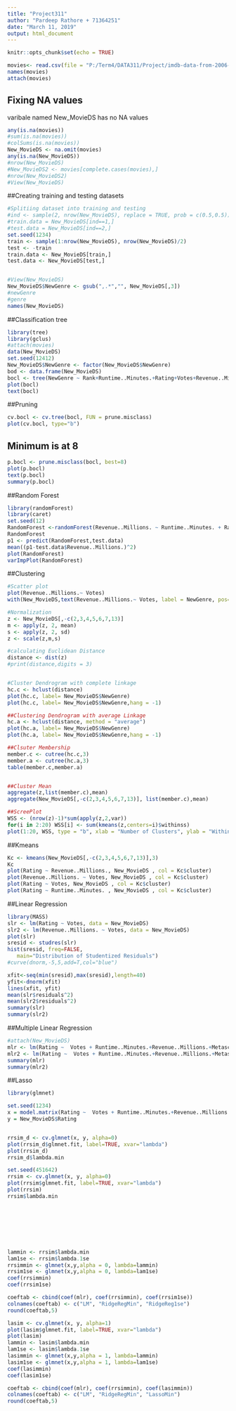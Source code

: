 ```yaml
---
title: "Project311"
author: "Pardeep Rathore + 71364251"
date: "March 11, 2019"
output: html_document
---
```


```r
knitr::opts_chunk$set(echo = TRUE)
```

```r
movies<- read.csv(file = "P:/Term4/DATA311/Project/imdb-data-from-2006-to-2016/OriginalDS/IMDB-Movie-Data.csv")
names(movies)
attach(movies)
```

## Fixing NA values
varibale named New_MovieDS has no NA values
```r
any(is.na(movies))
#sum(is.na(movies))
#colSums(is.na(movies))
New_MovieDS <- na.omit(movies)
any(is.na(New_MovieDS))
#nrow(New_MovieDS)
#New_MovieDS2 <- movies[complete.cases(movies),]
#nrow(New_MovieDS2)
#View(New_MovieDS)
```

##Creating training and testing datasets
```r
#Splitiing dataset into training and testing
#ind <- sample(2, nrow(New_MovieDS), replace = TRUE, prob = c(0.5,0.5))
#train.data = New_MovieDS[ind==1,]
#test.data = New_MovieDS[ind==2,]
set.seed(1234)
train <- sample(1:nrow(New_MovieDS), nrow(New_MovieDS)/2)
test <- -train
train.data <- New_MovieDS[train,]
test.data <- New_MovieDS[test,]


#View(New_MovieDS)
New_MovieDS$NewGenre <- gsub(",.*","", New_MovieDS[,3])
#newGenre
#genre
names(New_MovieDS)
```





##Classification tree
```r
library(tree)
library(gclus)
#attach(movies)
data(New_MovieDS)
set.seed(12412)
New_MovieDS$NewGenre <- factor(New_MovieDS$NewGenre)
bod <- data.frame(New_MovieDS)
bocl <- tree(NewGenre ~ Rank+Runtime..Minutes.+Rating+Votes+Revenue..Millions.+Metascore , data=bod)
plot(bocl)
text(bocl)
```

##Pruning
```r
cv.bocl <- cv.tree(bocl, FUN = prune.misclass)
plot(cv.bocl, type="b")
```

## Minimum is at 8
```r
p.bocl <- prune.misclass(bocl, best=8)
plot(p.bocl)
text(p.bocl)
summary(p.bocl)
```

##Random Forest
```r
library(randomForest)
library(caret)
set.seed(12)
RandomForest <-randomForest(Revenue..Millions. ~ Runtime..Minutes. + Rating + Votes + Rank + Metascore ,data= train.data,importance=TRUE)
RandomForest
p1 <- predict(RandomForest,test.data)
mean((p1-test.data$Revenue..Millions.)^2)
plot(RandomForest)
varImpPlot(RandomForest)
```

##Clustering
```r
#Scatter plot
plot(Revenue..Millions.~ Votes)
with(New_MovieDS,text(Revenue..Millions.~ Votes, label = NewGenre, pos= 4, cex = .4))

#Normalization
z <- New_MovieDS[,-c(2,3,4,5,6,7,13)]
m <- apply(z, 2, mean)
s <- apply(z, 2, sd)
z <- scale(z,m,s)

#calculating Euclidean Distance
distance <- dist(z)
#print(distance,digits = 3)


#Cluster Dendrogram with complete linkage
hc.c <- hclust(distance)
plot(hc.c, label= New_MovieDS$NewGenre)
plot(hc.c, label= New_MovieDS$NewGenre,hang = -1)

##Clustering Dendrogram with average Linkage
hc.a <- hclust(distance, method = "average")
plot(hc.a, label= New_MovieDS$NewGenre)
plot(hc.a, label= New_MovieDS$NewGenre,hang = -1)

##Clsuter Membership
member.c <- cutree(hc.c,3)
member.a <- cutree(hc.a,3)
table(member.c,member.a)


##Cluster Mean
aggregate(z,list(member.c),mean)
aggregate(New_MovieDS[,-c(2,3,4,5,6,7,13)], list(member.c),mean)

##ScreePlot
WSS <- (nrow(z)-1)*sum(apply(z,2,var))
for(i in 2:20) WSS[i] <- sum(kmeans(z,centers=i)$withinss)
plot(1:20, WSS, type = "b", xlab = "Number of Clusters", ylab = "Within Group SS")

```


##Kmeans
```r
Kc <- kmeans(New_MovieDS[,-c(2,3,4,5,6,7,13)],3)
Kc
plot(Rating ~ Revenue..Millions., New_MovieDS , col = Kc$cluster)
plot(Revenue..Millions. ~ Votes, New_MovieDS , col = Kc$cluster)
plot(Rating ~ Votes, New_MovieDS , col = Kc$cluster)
plot(Rating ~ Runtime..Minutes. , New_MovieDS , col = Kc$cluster)
```


##Linear Regression
```r
library(MASS)
slr <- lm(Rating ~ Votes, data = New_MovieDS) 
slr2 <- lm(Revenue..Millions. ~ Votes, data = New_MovieDS)
plot(slr)
sresid <- studres(slr) 
hist(sresid, freq=FALSE, 
   main="Distribution of Studentized Residuals")
#curve(dnorm,-5,5,add=T,col="blue")

xfit<-seq(min(sresid),max(sresid),length=40) 
yfit<-dnorm(xfit) 
lines(xfit, yfit)
mean(slr$residuals^2)
mean(slr2$residuals^2)
summary(slr)
summary(slr2)
```


##Multiple Linear Regression
```r
#attach(New_MovieDS)
mlr <- lm(Rating ~  Votes + Runtime..Minutes.+Revenue..Millions.+Metascore+Rank)
mlr2 <- lm(Rating ~  Votes + Runtime..Minutes.+Revenue..Millions.+Metascore)
summary(mlr)
summary(mlr2)
```


##Lasso
```r
library(glmnet)

set.seed(1234)
x = model.matrix(Rating ~  Votes + Runtime..Minutes.+Revenue..Millions.+Metascore+Rank, data = New_MovieDS)
y = New_MovieDS$Rating


rrsim_d <- cv.glmnet(x, y, alpha=0)
plot(rrsim_d$glmnet.fit, label=TRUE, xvar="lambda")
plot(rrsim_d)
rrsim_d$lambda.min

set.seed(451642)
rrsim <- cv.glmnet(x, y, alpha=0)
plot(rrsim$glmnet.fit, label=TRUE, xvar="lambda")
plot(rrsim)
rrsim$lambda.min









```



```r
lammin <- rrsim$lambda.min
lam1se <- rrsim$lambda.1se
rrsimmin <- glmnet(x,y,alpha = 0, lambda=lammin)
rrsim1se <- glmnet(x,y,alpha = 0, lambda=lam1se)
coef(rrsimmin)
coef(rrsim1se)
```



```r
coeftab <- cbind(coef(mlr), coef(rrsimmin), coef(rrsim1se))
colnames(coeftab) <- c("LM", "RidgeRegMin", "RidgeReg1se")
round(coeftab,5)
```




```r
lasim <- cv.glmnet(x, y, alpha=1)
plot(lasim$glmnet.fit, label=TRUE, xvar="lambda")
plot(lasim)
lammin <- lasim$lambda.min
lam1se <- lasim$lambda.1se
lasimmin <- glmnet(x,y,alpha = 1, lambda=lammin)
lasim1se <- glmnet(x,y,alpha = 1, lambda=lam1se)
coef(lasimmin)
coef(lasim1se)
```



```r
coeftab <- cbind(coef(mlr), coef(rrsimmin), coef(lasimmin))
colnames(coeftab) <- c("LM", "RidgeRegMin", "LassoMin")
round(coeftab,5)

```

